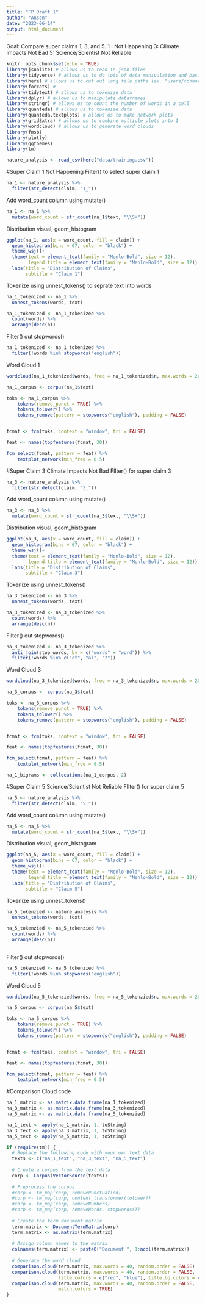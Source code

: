 ```yaml
---
title: "FP Draft 1"
author: "Anson"
date: "2023-06-14"
output: html_document
---
```

Goal: Compare super claims 1, 3, and 5. 
1 : Not Happening 
3: Climate Impacts Not Bad
5: Science/Scientist Not Reliable


```r
knitr::opts_chunk$set(echo = TRUE)
library(jsonlite) # allows us to read in json files
library(tidyverse) # allows us to do lots of data manipulation and basic data science
library(here) # allows us to cut out long file paths (ex. "users/connor/dowloads/etc")
library(forcats) # 
library(tidytext) # allows us to tokenize data 
library(dplyr) # allows us to manipulate dataframes
library(stringr) # allows us to count the number of words in a cell
library(quanteda) # allows us to tokenize data
library(quanteda.textplots) # allows us to make network plots
library(gridExtra) # allows us to combine multiple plots into 1
library(wordcloud) # allows us to generate word clouds
library(fmsb)
library(plotly)
library(ggthemes)
library(tm)
```

```r
nature_analysis <- read_csv(here("data/training.csv"))
```

#Super Claim 1 Not Happening
Filter() to select super claim 1
```r
na_1 <- nature_analysis %>%
  filter(str_detect(claim, "1_"))
```

Add word_count column using mutate()
```r
na_1 <- na_1 %>% 
  mutate(word_count = str_count(na_1$text, "\\S+"))
```

Distribution visual, geom_histogram
```r
ggplot(na_1, aes(x = word_count, fill = claim)) +
  geom_histogram(bins = 67, color = "black") +
  theme_wsj()+
  theme(text = element_text(family = "Menlo-Bold", size = 12),
        legend.title = element_text(family = "Menlo-Bold", size = 12)) +
  labs(title = "Distribution of Claims", 
       subtitle = "Claim 1")

```

Tokenize using unnest_tokens() to seprate text into words
```r
na_1_tokenized <- na_1 %>% 
  unnest_tokens(words, text)

na_1_tokenized <- na_1_tokenized %>% 
  count(words) %>% 
  arrange(desc(n))
```

Filter() out stopwords()
```r
na_1_tokenized <- na_1_tokenized %>% 
  filter(!words %in% stopwords("english"))
```

Word Cloud 1
```r
wordcloud(na_1_tokenized$words, freq = na_1_tokenized$n, max.words = 200, min.freq = 5, random.order = FALSE, colors = brewer.pal(12, "Paired"))
```

```r
na_1_corpus <- corpus(na_1$text)

toks <- na_1_corpus %>%
    tokens(remove_punct = TRUE) %>%
    tokens_tolower() %>%
    tokens_remove(pattern = stopwords("english"), padding = FALSE)


fcmat <- fcm(toks, context = "window", tri = FALSE)

feat <- names(topfeatures(fcmat, 30))

fcm_select(fcmat, pattern = feat) %>%
    textplot_network(min_freq = 0.5)
```





#Super Claim 3 Climate Impacts Not Bad
FIlter() for super claim 3
```r
na_3 <- nature_analysis %>%
  filter(str_detect(claim, "3_"))
```

Add word_count column using mutate()
```r
na_3 <- na_3 %>% 
  mutate(word_count = str_count(na_3$text, "\\S+"))
```

Distribution visual, geom_histogram
```r
ggplot(na_3, aes(x = word_count, fill = claim)) +
  geom_histogram(bins = 67, color = "black") +
  theme_wsj()+
  theme(text = element_text(family = "Menlo-Bold", size = 12),
        legend.title = element_text(family = "Menlo-Bold", size = 12)) +
  labs(title = "Distribution of Claims", 
       subtitle = "Claim 3")

```

Tokenize using unnest_tokens()
```r
na_3_tokenized <- na_3 %>% 
  unnest_tokens(words, text)

na_3_tokenized <- na_3_tokenized %>% 
  count(words) %>% 
  arrange(desc(n))
```

Filter() out stopwords()
```r
na_3_tokenized <- na_3_tokenized %>%
  anti_join(stop_words, by = c("words" = "word")) %>%
  filter(!words %in% c("et", "al", "2"))
```

Word Cloud 3
```r
wordcloud(na_3_tokenized$words, freq = na_3_tokenized$n, max.words = 200, min.freq = 5, random.order = FALSE, random.color = FALSE, colors = brewer.pal(12, "Paired"))
```


```r
na_3_corpus <- corpus(na_3$text)

toks <- na_3_corpus %>%
    tokens(remove_punct = TRUE) %>%
    tokens_tolower() %>%
    tokens_remove(pattern = stopwords("english"), padding = FALSE)


fcmat <- fcm(toks, context = "window", tri = FALSE)

feat <- names(topfeatures(fcmat, 30))

fcm_select(fcmat, pattern = feat) %>%
    textplot_network(min_freq = 0.5)
```

```r
na_1_bigrams <- collocations(na_1_corpus, 2)
```






#Super Claim 5 Science/Scientist Not Reliable
FIlter() for super claim 5
```r
na_5 <- nature_analysis %>%
  filter(str_detect(claim, "5_"))
```

Add word_count column using mutate()
```r
na_5 <- na_5 %>% 
  mutate(word_count = str_count(na_5$text, "\\S+"))
```

Distribution visual, geom_histogram
```r
ggplot(na_5, aes(x = word_count, fill = claim)) +
  geom_histogram(bins = 67, color = "black") +
  theme_wsj()+
  theme(text = element_text(family = "Menlo-Bold", size = 12),
        legend.title = element_text(family = "Menlo-Bold", size = 12)) +
  labs(title = "Distribution of Claims", 
       subtitle = "Claim 5")

```

Tokenize using unnest_tokens()
```r
na_5_tokenzied <- nature_analysis %>% 
  unnest_tokens(words, text)

na_5_tokenzied <- na_5_tokenzied %>% 
  count(words) %>% 
  arrange(desc(n))
  
```

Filter() out stopwords()
```r
na_5_tokenzied <- na_5_tokenzied %>% 
  filter(!words %in% stopwords("english"))
```

Word Cloud 5
```r
wordcloud(na_5_tokenzied$words, freq = na_5_tokenzied$n, max.words = 200, min.freq = 5, random.order = FALSE, random.color = FALSE, color = brewer.pal(12, "Paired"))
```


```r
na_5_corpus <- corpus(na_5$text)

toks <- na_5_corpus %>%
    tokens(remove_punct = TRUE) %>%
    tokens_tolower() %>%
    tokens_remove(pattern = stopwords("english"), padding = FALSE)


fcmat <- fcm(toks, context = "window", tri = FALSE)

feat <- names(topfeatures(fcmat, 30))

fcm_select(fcmat, pattern = feat) %>%
    textplot_network(min_freq = 0.5)
```






#Comparison Cloud code
```r
na_1_matrix <- as.matrix.data.frame(na_1_tokenized)
na_3_matrix <- as.matrix.data.frame(na_3_tokenized)
na_5_matrix <- as.matrix.data.frame(na_5_tokenzied)

na_1_text <- apply(na_1_matrix, 1, toString)
na_3_text <- apply(na_3_matrix, 1, toString)
na_5_text <- apply(na_5_matrix, 1, toString)
```

```r
if (require(tm)) {
  # Replace the following code with your own text data
  texts <- c("na_1_text", "na_3_text", "na_5_text")
  
  # Create a corpus from the text data
  corp <- Corpus(VectorSource(texts))
  
  # Preprocess the corpus
  #corp <- tm_map(corp, removePunctuation)
  #corp <- tm_map(corp, content_transformer(tolower))
  #corp <- tm_map(corp, removeNumbers)
  #corp <- tm_map(corp, removeWords, stopwords())
  
  # Create the term document matrix
  term.matrix <- DocumentTermMatrix(corp)
  term.matrix <- as.matrix(term.matrix)
  
  # Assign column names to the matrix
  colnames(term.matrix) <- paste0("Document ", 1:ncol(term.matrix))
  
  # Generate the word cloud
  comparison.cloud(term.matrix, max.words = 40, random.order = FALSE)
  comparison.cloud(term.matrix, max.words = 40, random.order = FALSE,
                   title.colors = c("red", "blue"), title.bg.colors = c("grey40", "grey70"))
  comparison.cloud(term.matrix, max.words = 40, random.order = FALSE,
                   match.colors = TRUE)
}

```




